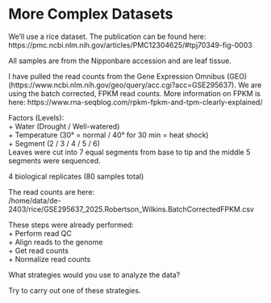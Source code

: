 # More Complex Datasets

We'll use a rice dataset. The publication can be found here: https://pmc.ncbi.nlm.nih.gov/articles/PMC12304625/#tpj70349-fig-0003

All samples are from the Nipponbare accession and are leaf tissue.

I have pulled the read counts from the Gene Expression Omnibus (GEO) (https://www.ncbi.nlm.nih.gov/geo/query/acc.cgi?acc=GSE295637). We are using the batch corrected, FPKM read counts. More information on FPKM is here: https://www.rna-seqblog.com/rpkm-fpkm-and-tpm-clearly-explained/

<!--I didn't see any batch info so we can't correct for it ourselves-->

Factors (Levels):  
+ Water (Drought / Well-watered)  
+ Temperature (30° = normal / 40° for 30 min = heat shock)  
+ Segment (2 / 3 / 4 / 5 / 6)  
Leaves were cut into 7 equal segments from base to tip and the middle 5 segments were sequenced.

<!-- The segments are similar to a time series and were analysed with LRT. The others used the Wald test and were done pairwise but the model was not given. We could also use coexpression analysis, including using different phenotypes to enable analysis of the segment series as a whole or in pieces. -->

<!-- Heat explains a larger portion of the variance than drought (see Supplemental Fig. S3, which also shows PC3 that tracks segment.) -->

4 biological replicates (80 samples total)

The read counts are here:  
/home/data/de-2403/rice/GSE295637_2025.Robertson_Wilkins.BatchCorrectedFPKM.csv

These steps were already performed:  
+ Perform read QC  
+ Align reads to the genome  
+ Get read counts  
+ Normalize read counts  

What strategies would you use to analyze the data?

Try to carry out one of these strategies.
